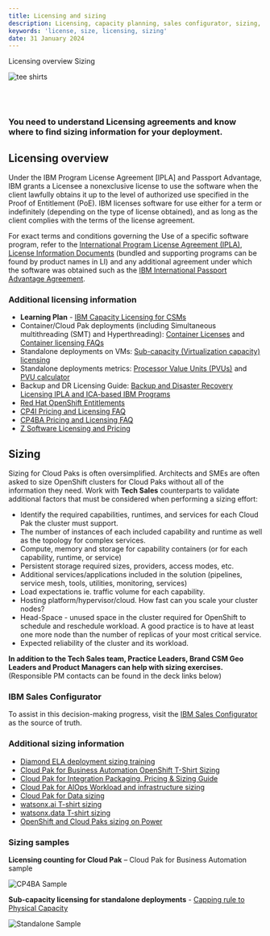 ```yaml
---
title: Licensing and sizing
description: Licensing, capacity planning, sales configurator, sizing, IPLA, Passport Advantage
keywords: 'license, size, licensing, sizing'
date: 31 January 2024
---
```



<AnchorLinks small>
<AnchorLink>Licensing overview</AnchorLink>
<AnchorLink>Sizing</AnchorLink>
</AnchorLinks>

<Row>

<Column colMd={3} colLg={4} noGutterSm>

![tee shirts](../../images/tee-shirts.png)

</Column>

<Column colMd={6} colLg={6}>

<br/><br/>

### You need to understand Licensing agreements and know where to find sizing information for your deployment.


</Column>


</Row>

## Licensing overview

Under the IBM Program License Agreement [IPLA] and Passport Advantage, IBM grants a Licensee a nonexclusive license to use the software when the client lawfully obtains it up to the level of authorized use specified in the Proof of Entitlement (PoE). IBM licenses software for use either for a term or indefinitely (depending on the type of license obtained), and as long as the client complies with the terms of the license agreement.

For exact terms and conditions governing the Use of a specific software program, refer to the <a target='_blank' rel='noreferrer noopener' href="https://www.ibm.com/terms/?id=i125=3301">International Program License Agreement (IPLA)</a>, <a target='_blank' rel='noreferrer noopener' href="https://www.ibm.com/software/sla/sladb.nsf">License Information Documents</a> (bundled and supporting programs can be found by product names in LI) and any additional agreement under which the software was obtained such as the <a target='_blank' rel='noreferrer noopener' href="https://www.ibm.com/software/passportadvantage/pa_agreements.html">IBM International Passport Advantage Agreement</a>.

### Additional licensing information

- **Learning Plan** - <a target='_blank' rel='noreferrer noopener' href="https://yourlearning.ibm.com/activity/PLAN-3558C13F8FC1">IBM Capacity Licensing for CSMs</a>
- Container/Cloud Pak deployments (including Simultaneous multithreading (SMT) and Hyperthreading): <a target='_blank' rel='noreferrer noopener' href="https://www.ibm.com/software/passportadvantage/containerlicenses.html">Container Licenses</a> and <a target='_blank' rel='noreferrer noopener' href="https://www.ibm.com/software/passportadvantage/containerfaqov.html">Container licensing FAQs</a>
- Standalone deployments on VMs: <a target='_blank' rel='noreferrer noopener' href="https://www.ibm.com/software/passportadvantage/subcaplicensing.html">Sub-capacity (Virtualization capacity) licensing</a>
- Standalone deployments metrics: <a target='_blank' rel='noreferrer noopener' href="https://www.ibm.com/software/passportadvantage/pvu_licensing_for_customers.html">Processor Value Units (PVUs)</a> and <a target='_blank' rel='noreferrer noopener' href="https://www-112.ibm.com/software/howtobuy/passportadvantage/pvucalculator/pvucalc.wss">PVU calculator</a>
- Backup and DR Licensing Guide: <a target='_blank' rel='noreferrer noopener' href="https://www.ibm.com/about/software-licensing/assets/guides_pdf/Backup.pdf">Backup and Disaster Recovery Licensing IPLA and ICA-based IBM Programs</a>
- <a target='_blank' rel='noreferrer noopener' href="https://pages.github.ibm.com/csm-playbook/playbook/common/redhat/entitlements">Red Hat OpenShift Entitlements</a>
- <a target='_blank' rel='noreferrer noopener' href="https://ibm.seismic.com/Link/Content/DCMjP3dcDGdXVGcHV6qWTD89Dh9B">CP4I Pricing and Licensing FAQ</a>
- <a target='_blank' rel='noreferrer noopener' href="https://ibm.seismic.com/Link/Content/DCHqJPHDMqMGmGTT9b2Vjjhj9gWG">CP4BA Pricing and Licensing FAQ</a>
- <a target='_blank' rel='noreferrer noopener' href="https://ibm.seismic.com/Link/Content/DCHR838TVCWMp8QV6gV2fcdqFRJV">Z Software Licensing and Pricing</a>

## Sizing

Sizing for Cloud Paks is often oversimplified. Architects and SMEs are often asked to size OpenShift clusters for Cloud Paks without all of the information they need. Work with **Tech Sales** counterparts to validate additional factors that must be considered when performing a sizing effort:

- Identify the required capabilities, runtimes, and services for each Cloud Pak the cluster must support.
- The number of instances of each included capability and runtime as well as the topology for complex services.
- Compute, memory and storage for capability containers (or for each capability, runtime, or service)
- Persistent storage required sizes, providers, access modes, etc.
- Additional services/applications included in the solution (pipelines, service mesh, tools, utilities, monitoring, services)
- Load expectations ie. traffic volume for each capability.
- Hosting platform/hypervisor/cloud. How fast can you scale your cluster nodes?
- Head-Space - unused space in the cluster required for OpenShift to schedule and reschedule workload. A good practice is to have at least one more node than the number of replicas of your most critical service.
- Expected reliability of the cluster and its workload.

**In addition to the Tech Sales team, Practice Leaders, Brand CSM Geo Leaders and Product Managers can help with sizing exercises.** (Responsible PM contacts can be found in the deck links below)


### IBM Sales Configurator

To assist in this decision-making progress, visit the <a target='_blank' rel='noreferrer noopener' href="https://app.ibmsalesconfigurator.com">IBM Sales Configurator</a> as the source of truth. 


### Additional sizing information

- <a target='_blank' rel='noreferrer noopener' href="https://yourlearning.ibm.com/activity/URL-4EFF7651CB34">Diamond ELA deployment sizing training</a>
- <a target='_blank' rel='noreferrer noopener' href="https://ibm.seismic.com/Link/Content/DC4dppJDd3XPD8MQW789h8H3G8Vj">Cloud Pak for Business Automation OpenShift T-Shirt Sizing</a>
- <a target='_blank' rel='noreferrer noopener' href="https://ibm.seismic.com/Link/Content/DCW8hBVMRm3G38cChVqHP3BTMqTG">Cloud Pak for Integration Packaging, Pricing & Sizing Guide</a>
- <a target='_blank' rel='noreferrer noopener' href="https://ibm.seismic.com/Link/Content/DCGC24h392CmqG4DCFCQp8jXgWPj">Cloud Pak for AIOps Workload and infrastructure sizing</a>
- <a target='_blank' rel='noreferrer noopener' href="https://ibm.seismic.com/Link/Folder/DCaedbeb8">Cloud Pak for Data sizing</a>
- <a target='_blank' rel='noreferrer noopener' href="https://ibm.seismic.com/Link/Content/DC2hQWQHhF4678cMqghMQqPq94CP">watsonx.ai T-shirt sizing</a>
- <a target='_blank' rel='noreferrer noopener' href="https://ibm.seismic.com/Link/Content/DC4QGj6Q4Bjm487X6jp6dqm2QGqd">watsonx.data T-shirt sizing</a>
- <a target='_blank' rel='noreferrer noopener' href="https://ibm.seismic.com/Link/Content/DCGGC4fHhT4R882286bqJDJh4G83">OpenShift and Cloud Paks sizing on Power</a>


### Sizing samples

**Licensing counting for Cloud Pak** – Cloud Pak for Business Automation sample

![CP4BA Sample](../../images/CP4BA-licensing.png)



**Sub-capacity licensing for standalone deployments** - <a target='_blank' rel='noreferrer noopener' href="https://public.dhe.ibm.com/software/passportadvantage/SubCapacity/x86_Scenarios.pdf">Capping rule to Physical Capacity</a>

![Standalone Sample](../../images/Standalone-licensing.png)
